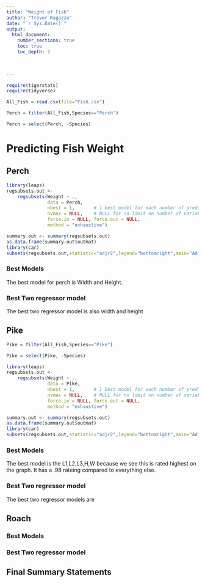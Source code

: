 ```yaml
---
title: "Weight of Fish"
author: "Trevor Ragazzo"
date: "`r Sys.Date()`"  
output: 
  html_document:
    number_sections: true
    toc: true
    toc_depth: 5

 
    
---
```



```r
require(tigerstats)
require(tidyverse)
```


```r
All_Fish = read.csv(file="Fish.csv")
```


```r
Perch = filter(All_Fish,Species=="Perch")
```

```r
Perch = select(Perch, -Species)
```


# Predicting Fish Weight




## Perch


```r
library(leaps)
regsubsets.out <-
    regsubsets(Weight ~ .,
               data = Perch,
               nbest = 1,       # 1 best model for each number of predictors
               nvmax = NULL,    # NULL for no limit on number of variables
               force.in = NULL, force.out = NULL,
               method = "exhaustive")

summary.out <- summary(regsubsets.out)
as.data.frame(summary.out$outmat)
library(car)
subsets(regsubsets.out,statistic="adjr2",legend="bottomright",main="Adjusted R^2")
```



### Best Models

The best model for perch is Width and Height.

### Best Two regressor model

The best two regressor model is also width and height

## Pike

```r
Pike = filter(All_Fish,Species=="Pike")
```

```r
Pike = select(Pike, -Species)
```

```r
library(leaps)
regsubsets.out <-
    regsubsets(Weight ~ .,
               data = Pike,
               nbest = 1,       # 1 best model for each number of predictors
               nvmax = NULL,    # NULL for no limit on number of variables
               force.in = NULL, force.out = NULL,
               method = "exhaustive")

summary.out <- summary(regsubsets.out)
as.data.frame(summary.out$outmat)
library(car)
subsets(regsubsets.out,statistic="adjr2",legend="bottomright",main="Adjusted R^2")
```

### Best Models

The best model is the L1,L2,L3,H,W because we see this is rated highest on the graph. It has a .98 rateing compared to everything else. 

### Best Two regressor model

The best two regressor models are 

## Roach

### Best Models

### Best Two regressor model

## Final Summary Statements